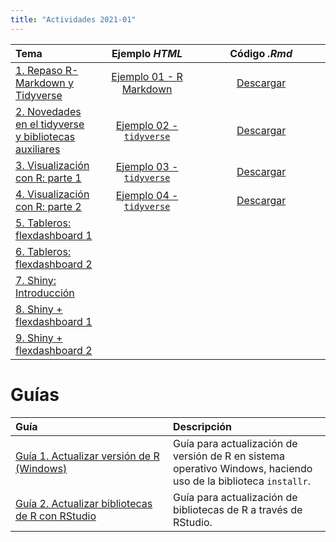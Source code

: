 ```yaml
---
title: "Actividades 2021-01"
---
```


| Tema | Ejemplo *HTML*| Código *.Rmd* |
| :----- | :-----: | :-------: |
| [1. Repaso R-Markdown  y Tidyverse](/Actividades/2021_01/01_repaso.html) | [Ejemplo 01 - R Markdown](/Actividades/2021_01/01-ejemplo-rmarkdown-semillero.html)  | [Descargar](/Actividades/2021_01/documents_rmd/01-semillero.Rmd) |
| [2. Novedades en el tidyverse y bibliotecas auxiliares](/Actividades/2021_01/02-Tidyverse.html) | [Ejemplo 02 - `tidyverse`](https://rpubs.com/Edimer/754957) | [Descargar](/Actividades/2021_01/documents_rmd/02-tidyverse.Rmd) |
| [3. Visualización con R: parte 1](/Actividades/2021_01/03_ggplot2_p1.html) | [Ejemplo 03 - `tidyverse`](https://rpubs.com/Edimer/757689) | [Descargar](/Actividades/2021_01/documents_rmd/03-mas-graficos.Rmd)  |
| [4. Visualización con R: parte 2](/Actividades/2021_01/04-Visualization-p2.html) | [Ejemplo 04 - `tidyverse`](https://rpubs.com/Edimer/757689)  | [Descargar](/Actividades/2021_01/documents_rmd/03-mas-graficos.Rmd) |
| [5. Tableros: flexdashboard 1](/Actividades/2021_01/05-Dashboard-1.html) |  | |
| [6. Tableros: flexdashboard 2]() |  | |
| [7. Shiny: Introducción]() |  | |
| [8. Shiny + flexdashboard 1]() |  | |
| [9. Shiny + flexdashboard 2]() |  | |

# Guías

| Guía | Descripción |
| :----- | :----- |
| [Guía 1. Actualizar versión de R (Windows)](/Actividades/2021_01/guide01.html) | Guía para actualización de versión de R en sistema operativo Windows, haciendo uso de la biblioteca `installr`. |
| [Guía 2. Actualizar bibliotecas de R con RStudio](/Actividades/2021_01/guide02.html) | Guía para actualización de bibliotecas de R a través de RStudio. |
